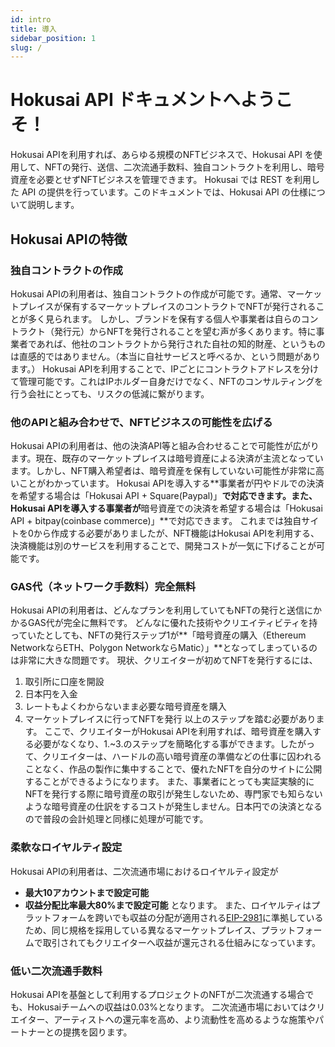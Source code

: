 ```yaml
---
id: intro
title: 導入
sidebar_position: 1
slug: /
---
```


# Hokusai API ドキュメントへようこそ！

Hokusai APIを利用すれば、あらゆる規模のNFTビジネスで、Hokusai API を使用して、NFTの発行、送信、二次流通手数料、独自コントラクトを利用し、暗号資産を必要とせずNFTビジネスを管理できます。
Hokusai では REST を利用した API の提供を行っています。このドキュメントでは、Hokusai API の仕様について説明します。

## Hokusai APIの特徴

### 独自コントラクトの作成

Hokusai APIの利用者は、独自コントラクトの作成が可能です。通常、マーケットプレイスが保有するマーケットプレイスのコントラクトでNFTが発行されることが多く見られます。
しかし、ブランドを保有する個人や事業者は自らのコントラクト（発行元）からNFTを発行されることを望む声が多くあります。特に事業者であれば、他社のコントラクトから発行された自社の知的財産、というものは直感的ではありません。（本当に自社サービスと呼べるか、という問題があります。）
Hokusai APIを利用することで、IPごとにコントラクトアドレスを分けて管理可能です。これはIPホルダー自身だけでなく、NFTのコンサルティングを行う会社にとっても、リスクの低減に繋がります。

### 他のAPIと組み合わせで、NFTビジネスの可能性を広げる

Hokusai APIの利用者は、他の決済API等と組み合わせることで可能性が広がります。現在、既存のマーケットプレイスは暗号資産による決済が主流となっています。しかし、NFT購入希望者は、暗号資産を保有していない可能性が非常に高いことがわかっています。
Hokusai APIを導入する**事業者が円やドルでの決済を希望する場合は「Hokusai API + Square(Paypal)」**で対応できます。また、Hokusai APIを導入する事業者が**暗号資産での決済を希望する場合は「Hokusai API + bitpay(coinbase commerce)」**で対応できます。
これまでは独自サイトを0から作成する必要がありましたが、NFT機能はHokusai APIを利用する、決済機能は別のサービスを利用することで、開発コストが一気に下げることが可能です。

### GAS代（ネットワーク手数料）完全無料

Hokusai APIの利用者は、どんなプランを利用していてもNFTの発行と送信にかかるGAS代が完全に無料です。
どんなに優れた技術やクリエイティビティを持っていたとしても、NFTの発行ステップ1が**「暗号資産の購入（Ethereum NetworkならETH、Polygon NetworkならMatic）」**となってしまっているのは非常に大きな問題です。
現状、クリエイターが初めてNFTを発行するには、
1. 取引所に口座を開設
2. 日本円を入金
3. レートもよくわからないまま必要な暗号資産を購入
4. マーケットプレイスに行ってNFTを発行
以上のステップを踏む必要があります。
ここで、クリエイターがHokusai APIを利用すれば、暗号資産を購入する必要がなくなり、1.~3.のステップを簡略化する事ができます。したがって、クリエイターは、ハードルの高い暗号資産の準備などの仕事に囚われることなく、作品の製作に集中することで、優れたNFTを自分のサイトに公開することができるようになります。
また、事業者にとっても実証実験的にNFTを発行する際に暗号資産の取引が発生しないため、専門家でも知らないような暗号資産の仕訳をするコストが発生しません。日本円での決済となるので普段の会計処理と同様に処理が可能です。

### 柔軟なロイヤルティ設定

Hokusai APIの利用者は、二次流通市場におけるロイヤルティ設定が
- **最大10アカウントまで設定可能**
- **収益分配比率最大80%まで設定可能**
となります。
また、ロイヤルティはプラットフォームを跨いでも収益の分配が適用される[EIP-2981](https://eips.ethereum.org/EIPS/eip-2981)に準拠しているため、同じ規格を採用している異なるマーケットプレイス、プラットフォームで取引されてもクリエイターへ収益が還元される仕組みになっています。

### 低い二次流通手数料

Hokusai APIを基盤として利用するプロジェクトのNFTが二次流通する場合でも、Hokusaiチームへの収益は0.03%となります。
二次流通市場においてはクリエイター、アーティストへの還元率を高め、より流動性を高めるような施策やパートナーとの提携を図ります。